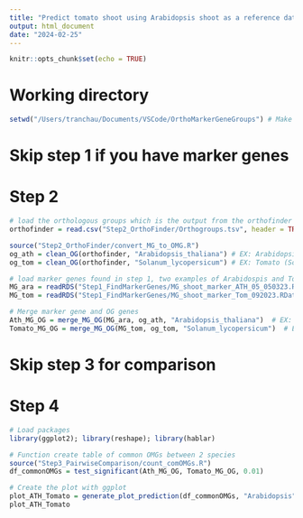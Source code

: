 ```yaml
---
title: "Predict tomato shoot using Arabidopsis shoot as a reference dataset"
output: html_document
date: "2024-02-25"
---
```


```r
knitr::opts_chunk$set(echo = TRUE)
```

# Working directory
```r
setwd("/Users/tranchau/Documents/VSCode/OrthoMarkerGeneGroups") # Make sure the working directory at OrthoMarkerGeneGroups folder
```

# Skip step 1 if you have marker genes

# Step 2
```r
# load the orthologous groups which is the output from the orthofinder package
orthofinder = read.csv("Step2_OrthoFinder/Orthogroups.tsv", header = TRUE, sep = "\t") # Unzip the orthogroups.tsv.zip

source("Step2_OrthoFinder/convert_MG_to_OMG.R")
og_ath = clean_OG(orthofinder, "Arabidopsis_thaliana") # EX: Arabidopsis_thaliana
og_tom = clean_OG(orthofinder, "Solanum_lycopersicum") # EX: Tomato (Solanum_lycopersicum)

# load marker genes found in step 1, two examples of Arabidospis and Tomato 
MG_ara = readRDS("Step1_FindMarkerGenes/MG_shoot_marker_ATH_05_050323.RData")
MG_tom = readRDS("Step1_FindMarkerGenes/MG_shoot_marker_Tom_092023.RData")

# Merge marker gene and OG genes
Ath_MG_OG = merge_MG_OG(MG_ara, og_ath, "Arabidopsis_thaliana")  # EX: Arabidopsis_thaliana 
Tomato_MG_OG = merge_MG_OG(MG_tom, og_tom, "Solanum_lycopersicum")  # EX: Tomato
```

# Skip step 3 for comparison

# Step 4
```r
# Load packages
library(ggplot2); library(reshape); library(hablar)

# Function create table of common OMGs between 2 species
source("Step3_PairwiseComparison/count_comOMGs.R")
df_commonOMGs = test_significant(Ath_MG_OG, Tomato_MG_OG, 0.01)

# Create the plot with ggplot
plot_ATH_Tomato = generate_plot_prediction(df_commonOMGs, "Arabidopsis", "Tomato")
plot_ATH_Tomato
```
